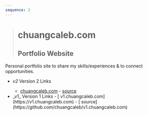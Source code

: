 ```yaml
---
sequence: 2
---
```



> # chuangcaleb.com
>
> ## Portfolio Website

Personal portfolio site to share my skills/experiences & to connect opportunities.

- <Icon name="lucide:link" /> _v2_ <span class="sr-only">Version 2 Links</span>
  - [<Icon name="lucide:globe" /> chuangcaleb.com](https://chuangcaleb.com) - [
  <Icon name="mdi:github" /> source](https://github.com/chuangcaleb/chuangcaleb.com)
- <Icon name="lucide:link" />
  _v1_ <span class="sr-only">Version 1 Links</span>
  - [<Icon name="lucide:globe" /> v1.chuangcaleb.com](https://v1.chuangcaleb.com)
  - [<Icon name="mdi:github" /> source](https://github.com/chuangcaleb/v1.chuangcaleb.com)
